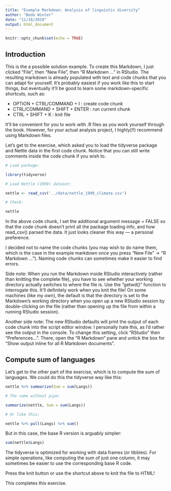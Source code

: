 ```yaml
---
title: "Example Markdown: Analysis of linguistic diversity"
author: "Bodo Winter"
date: "11/18/2019"
output: html_document
---
```


```r
knitr::opts_chunk$set(echo = TRUE)
```

## Introduction

This is the a possible solution example. To create this Markdown, I just clicked "File", then "New File", then "R Markdown ..." in RStudio. The resulting markdown is already populated with text and code chunks that you can adapt for yourself. It's probably easiest if you work like this to start things, but eventually it'll be good to learn some markdown-specific shortcuts, such as:

- OPTION + CTRL/COMMAND + I : create code chunk
- CTRL/COMMAND + SHIFT + ENTER : run current chunk
- CTRL + SHIFT + K : knit file

It'll be convenient for you to work with .R files as you work yourself through the book. However, for your actual analysis project, I highly(!!) recommend using Markdown files.

Let's get to the exercise, which asked you to load the tidyverse package and Nettle data in the first code chunk. Notice that you can still write comments inside the code chunk if you wish to.

```r
# Load package:

library(tidyverse)

# Load Nettle (1999) dataset:

nettle <- read_csv('../data/nettle_1999_climate.csv')

# Check:

nettle
```

In the above code chunk, I set the additional argument message = FALSE so that the code chunk doesn't print all the package loading info, and how read_csv() parsed the data. It just looks cleaner this way — a personal preference.

I decided not to name the code chunks (you may wish to do name them, which is the case in the example markdown once you press "New File" -> "R Markdown ..."). Naming code chunks can sometimes make it easier to find errors.

Side note: When you run the Markdown inside RStudio interactively (rather than knitting the complete file), you have to see whether your working directory actually switches to where the file is. Use the "getwd()" function to interrogate this. It'll definitely work when you knit the file! On some machines (like my own), the default is that the directory is set to the Markdown's working directory when you open up a new RStudio session by double-clicking on the file (rather than opening up the file from within a running RStudio session).

Another side note: The new RStudio defaults will print the output of each code chunk into the script editor window. I personally hate this, as I'd rather see the output in the console. To change this setting, click "RStudio" then "Preferences...". There, open the "R Markdown" pane and untick the box for "Show output inline for all R Markdown documents".

## Compute sum of languages

Let's get to the other part of the exercise, which is to compute the sum of languages. We could do this the tidyverse way like this:

```r
nettle %>% summarize(Sum = sum(Langs))

# The same without pipe:

summarize(nettle, Sum = sum(Langs))

# Or like this:

nettle %>% pull(Langs) %>% sum()
```

But in this case, the base R version is arguably simpler:

```r
sum(nettle$Langs)
```

The tidyverse is optimized for working with data frames (or tibbles). For simple operations, like computing the sum of just one column, it may sometimes be easier to use the corresponding base R code.

Press the knit button or use the shortcut above to knit the file to HTML!

This completes this exercise.



